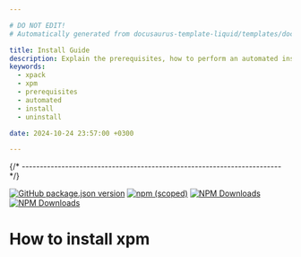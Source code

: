 ```yaml
---

# DO NOT EDIT!
# Automatically generated from docusaurus-template-liquid/templates/docusaurus.

title: Install Guide
description: Explain the prerequisites, how to perform an automated installation, how to uninstall.
keywords:
  - xpack
  - xpm
  - prerequisites
  - automated
  - install
  - uninstall

date: 2024-10-24 23:57:00 +0300

---
```



{/* ------------------------------------------------------------------------ */}

[![GitHub package.json version](https://img.shields.io/github/package-json/v/xpack/xpm-js?color=green)](https://github.com/xpack/xpm-js/blob/master/package.json)
[![npm (scoped)](https://img.shields.io/npm/v/xpm?color=green)](https://www.npmjs.com/package/xpm/)
[![NPM Downloads](https://img.shields.io/npm/dw/xpm)](https://www.npmjs.com/package/xpm/)
[![NPM Downloads](https://img.shields.io/npm/d18m/xpm)](https://www.npmjs.com/package/xpm/)

# How to install xpm

<Content />

